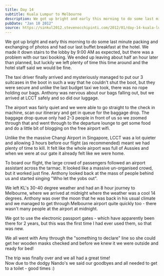```yaml
---
title: Day 14
subtitle: Kuala Lumpur to Melbourne
description: We got up bright and early this morning to do some last minute packing and exchanging of photos and had our last buffet breakfast at the hot...
pubDate: "Jan 10 2012"
source: https://sinkul2012.stevenocchipinti.com/2012/01/day-14-kuala-lumpur-to-melbourne.html
---
```


We got up bright and early this morning to do some last minute packing and exchanging of photos and had our last buffet breakfast at the hotel. We made it down stairs to the lobby by 9:00 AM as expected, but there was a problem with our taxi booking. We ended up leaving about half an hour later than planned, but luckily we left plenty of time this time around and the hotel staff said we would be fine.

The taxi driver finally arrived and mysteriously managed to put our 3 suitcases in the boot in such a way that he couldn't shut the boot, but they were secure and unlike the last budget taxi we took, there was no rope holding our bags. Anthony was nervous about our bags falling out, but we arrived at LCCT safely and so did our luggage.

The airport was fairly quiet and we were able to go straight to the check in machine, scan our itinerary and get in queue for the baggage drop. The baggage drop queue only had 2-3 people in front of us so we zoomed through that and went through to the departure lounge to get some food and do a little bit of blogging on the free airport wifi.

Unlike the the massive Changi Airport in Singapore, LCCT was a lot quieter and allowing 3 hours before our flight (as recommended) meant we had plenty of time to kill. It felt like the whole airport was full of Aussies and when we were at our gate it already felt like we were home.

To board our flight, the large crowd of passengers followed an airport assistant across the tarmac. It looked like a massive un-organised crowd, but it worked just fine. Anthony looked back at the mass of people behind us and started singing "Who let the yobs out".

We left KL's 30-40 degree weather and had an 8 hour journey to Melbourne, where we arrived at midnight where the weather was a cool 14 degrees. Anthony was over the moon that he was back in his usual climate and we managed to get through Melbourne airport quite quickly too - there wasn't many people at the airport at midnight.

We got to use the electronic passport gates - which have apparently been there for 2 years, but this was the first time I had ever used them, so that was new.

We all went with Amy through the "something to declare" line so she could get her wooden masks checked and before we knew it we were outside and ready for bed!

The trip was finally over and we all had a great time!  
Now due to the dodgy Nando's we said our goodbyes and all needed to get to a toilet - good times :)
